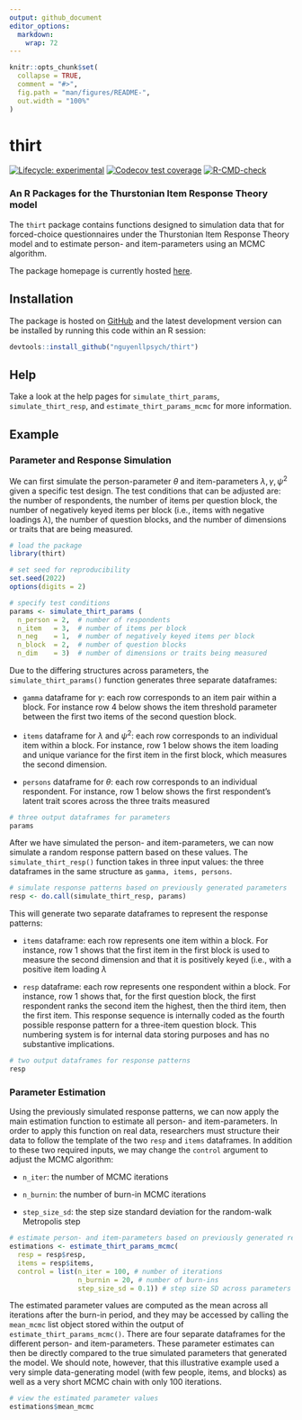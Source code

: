 ```yaml
---
output: github_document
editor_options: 
  markdown: 
    wrap: 72
---
```


<!-- README.md is generated from README.Rmd. Please edit that file -->

```r
knitr::opts_chunk$set(
  collapse = TRUE,
  comment = "#>",
  fig.path = "man/figures/README-",
  out.width = "100%"
)
```

# thirt

<!-- badges: start -->

[![Lifecycle:
experimental](https://img.shields.io/badge/lifecycle-experimental-orange.svg)](https://lifecycle.r-lib.org/articles/stages.html#experimental)
[![Codecov test
coverage](https://codecov.io/gh/nguyenllpsych/thirt/branch/main/graph/badge.svg)](https://codecov.io/gh/nguyenllpsych/thirt?branch=main)
[![R-CMD-check](https://github.com/nguyenllpsych/thirt/workflows/R-CMD-check/badge.svg)](https://github.com/nguyenllpsych/thirt/actions)

<!-- badges: end -->

### An R Packages for the Thurstonian Item Response Theory model

The `thirt` package contains functions designed to simulation data that
for forced-choice questionnaires under the Thurstonian Item Response
Theory model and to estimate person- and item-parameters using an MCMC
algorithm.\

The package homepage is currently hosted
[here](https://nguyenllpsych.github.io/thirt/index.html).

## Installation

The package is hosted on
[GitHub](https://www.github.com/nguyenllpsych/thirt) and the latest
development version can be installed by running this code within an R
session:

``` r
devtools::install_github("nguyenllpsych/thirt")
```

## Help

Take a look at the help pages for `simulate_thirt_params`,
`simulate_thirt_resp`, and `estimate_thirt_params_mcmc` for more
information.

## Example

### Parameter and Response Simulation

We can first simulate the person-parameter $\theta$ and item-parameters
$\lambda, \gamma, \psi^2$ given a specific test design. The test
conditions that can be adjusted are: the number of respondents, the
number of items per question block, the number of negatively keyed items
per block (i.e., items with negative loadings $\lambda$), the number of
question blocks, and the number of dimensions or traits that are being
measured.

```r
# load the package
library(thirt)

# set seed for reproducibility
set.seed(2022)
options(digits = 2)

# specify test conditions
params <- simulate_thirt_params (
  n_person = 2,  # number of respondents
  n_item   = 3,  # number of items per block
  n_neg    = 1,  # number of negatively keyed items per block
  n_block  = 2,  # number of question blocks
  n_dim    = 3)  # number of dimensions or traits being measured
```

Due to the differing structures across parameters, the
`simulate_thirt_params()` function generates three separate dataframes:

-   `gamma` dataframe for $\gamma$: each row corresponds to an item pair
    within a block. For instance row 4 below shows the item threshold
    parameter between the first two items of the second question block.

-   `items` dataframe for $\lambda$ and $\psi^2$: each row corresponds
    to an individual item within a block. For instance, row 1 below
    shows the item loading and unique variance for the first item in the
    first block, which measures the second dimension.

-   `persons` dataframe for $\theta$: each row corresponds to an
    individual respondent. For instance, row 1 below shows the first
    respondent's latent trait scores across the three traits measured

```r
# three output dataframes for parameters
params
```

After we have simulated the person- and item-parameters, we can now
simulate a random response pattern based on these values. The
`simulate_thirt_resp()` function takes in three input values: the three
dataframes in the same structure as `gamma, items, persons`.

```r
# simulate response patterns based on previously generated parameters
resp <- do.call(simulate_thirt_resp, params)
```

This will generate two separate dataframes to represent the response
patterns:

-   `items` dataframe: each row represents one item within a block. For
    instance, row 1 shows that the first item in the first block is used
    to measure the second dimension and that it is positively keyed
    (i.e., with a positive item loading $\lambda$

-   `resp` dataframe: each row represents one respondent within a block.
    For instance, row 1 shows that, for the first question block, the
    first respondent ranks the second item the highest, then the third
    item, then the first item. This response sequence is internally
    coded as the fourth possible response pattern for a three-item
    question block. This numbering system is for internal data storing
    purposes and has no substantive implications.

```r
# two output dataframes for response patterns
resp
```

### Parameter Estimation

Using the previously simulated response patterns, we can now apply the
main estimation function to estimate all person- and item-parameters. In
order to apply this function on real data, researchers must structure
their data to follow the template of the two `resp` and `items`
dataframes. In addition to these two required inputs, we may change the
`control` argument to adjust the MCMC algorithm:

-   `n_iter`: the number of MCMC iterations

-   `n_burnin`: the number of burn-in MCMC iterations

-   `step_size_sd`: the step size standard deviation for the random-walk
    Metropolis step

```r
# estimate person- and item-parameters based on previously generated response patterns
estimations <- estimate_thirt_params_mcmc(
  resp = resp$resp,
  items = resp$items,
  control = list(n_iter = 100, # number of iterations
                 n_burnin = 20, # number of burn-ins
                 step_size_sd = 0.1)) # step size SD across parameters
```

The estimated parameter values are computed as the mean across all
iterations after the burn-in period, and they may be accessed by calling
the `mean_mcmc` list object stored within the output of
`estimate_thirt_params_mcmc()`. There are four separate dataframes for
the different person- and item-parameters. These parameter estimates can
then be directly compared to the true simulated parameters that
generated the model. We should note, however, that this illustrative
example used a very simple data-generating model (with few people,
items, and blocks) as well as a very short MCMC chain with only 100
iterations.

```r
# view the estimated parameter values
estimations$mean_mcmc
```

